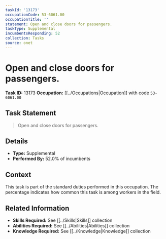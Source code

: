 ```yaml
---
taskId: '13173'
occupationCode: 53-6061.00
occupationTitle: ''
statement: Open and close doors for passengers.
taskType: Supplemental
incumbentsResponding: 52
collection: Tasks
source: onet
---
```

# Open and close doors for passengers.

**Task ID:** 13173
**Occupation:** [[../Occupations|Occupation]] with code `53-6061.00`

## Task Statement

> Open and close doors for passengers.

## Details

- **Type:** Supplemental
- **Performed By:** 52.0% of incumbents

## Context

This task is part of the standard duties performed in this occupation. The percentage indicates how common this task is among workers in the field.

## Related Information

- **Skills Required:** See [[../Skills|Skills]] collection
- **Abilities Required:** See [[../Abilities|Abilities]] collection
- **Knowledge Required:** See [[../Knowledge|Knowledge]] collection
